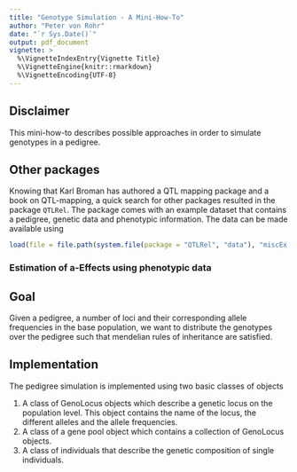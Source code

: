 ```yaml
---
title: "Genotype Simulation - A Mini-How-To"
author: "Peter von Rohr"
date: "`r Sys.Date()`"
output: pdf_document
vignette: >
  %\VignetteIndexEntry{Vignette Title}
  %\VignetteEngine{knitr::rmarkdown}
  %\VignetteEncoding{UTF-8}
---
```


## Disclaimer
This mini-how-to describes possible approaches in order to simulate genotypes in a pedigree. 

## Other packages
Knowing that Karl Broman has authored a QTL mapping package and a book on QTL-mapping, a quick search for other packages resulted in the package `QTLRel`. The package comes with an example dataset that contains a pedigree, genetic data and phenotypic information. The data can be made available using

```r
load(file = file.path(system.file(package = "QTLRel", "data"), "miscEx.RData"))
```

### Estimation of a-Effects using phenotypic data



## Goal
Given a pedigree, a number of loci and their corresponding allele frequencies in the base population, we want to distribute the genotypes over the pedigree such that mendelian rules of inheritance are satisfied.


## Implementation
The pedigree simulation is implemented using two basic classes of objects

1. A class of GenoLocus objects which describe a genetic locus on the population level. This object contains the name of the locus, the different alleles and the allele frequencies. 
2. A class of a gene pool object which contains a collection of GenoLocus objects. 
3. A class of individuals that describe the genetic composition of single individuals.



